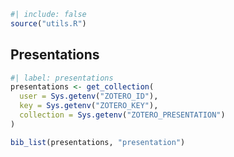 ```r
#| include: false
source("utils.R")
```

## Presentations

```r
#| label: presentations
presentations <- get_collection(
  user = Sys.getenv("ZOTERO_ID"),
  key = Sys.getenv("ZOTERO_KEY"),
  collection = Sys.getenv("ZOTERO_PRESENTATION")
)

bib_list(presentations, "presentation")
```
